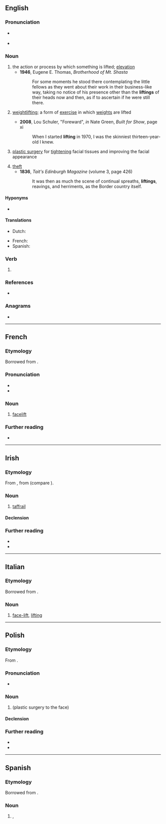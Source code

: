 ==English==

===Pronunciation===
* {{a|UK|US}} {{IPA|en|/ˈlɪft.ɪŋ/}}
* {{audio|en|en-us-lifting.ogg|Audio (US)}}

===Noun===
{{en-noun|~}}

# the action or process by which something is lifted; [[elevation]]
#* '''1946''', Eugene E. Thomas, ‎''Brotherhood of Mt. Shasta''
#*: For some moments he stood there contemplating the little fellows as they went about their work in their business-like way, taking no notice of his presence other than the '''liftings''' of their heads now and then, as if to ascertain if he were still there.
# {{lb|en|sports}} [[weightlifting]]; a form of [[exercise]] in which [[weights]] are lifted
#: {{syn|en|weightlifting}}
#* '''2008''', Lou Schuler, "Foreward", ''in'' Nate Green, ''Built for Show'', page xi
#*: When I started '''lifting''' in 1970, I was the skinniest thirteen-year-old I knew.
# {{lb|en|medicine}} [[plastic surgery]] for [[tighten]]ing facial tissues and improving the facial appearance
#: {{syn|en|facelift}}
# [[theft]]
#* '''1836''', ''Tait's Edinburgh Magazine'' (volume 3, page 426)
#*: It was then as much the scene of continual spreaths, '''liftings''', reavings, and herriments, as the Border country itself.

====Hyponyms====
* {{sense|computing}} {{l|en|type lifting}}

====Translations====
{{trans-see|weightlifting}}

{{trans-top|facelift}}
* Dutch: {{t|nl|opwaardering|f}}
{{trans-mid}}
* French: {{t+|fr|lifting|m}}
* Spanish: {{t+|es|lifting|m}}
{{trans-bottom}}

===Verb===
{{head|en|verb form}}

# {{inflection of|en|lift||pres|part}}

===References===
* {{pedia}}

===Anagrams===
* {{anagrams|en|a=fgiilnt|fliting}}

----

==French==

===Etymology===
Borrowed from {{bor|fr|en|lifting}}.

===Pronunciation===
* {{fr-IPA}}
* {{audio|fr|LL-Q150 (fra)-Lyokoï-lifting.wav|Audio}}

===Noun===
{{fr-noun|m}}

# [[facelift]]
#: {{syn|fr|lifting de visage}}

===Further reading===
* {{R:TLFi}}

----

==Irish==

===Etymology===
From {{inh|ga|mga|lipting}}, from {{der|ga|non|lypting}} (compare {{cog|nn|lyfting}}).

===Noun===
{{ga-noun|f|~e|~í}}

# {{lb|ga|nautical|literary}} [[taffrail]]
#: {{syn|ga|rancás|teafrail}}

====Declension====
{{ga-decl-f2|l|ifting|iftinge|pl=iftingí}}

===Further reading===
* {{R:ga:Ó Dónaill}}
* {{R:DIL|30302|head=lipting}}

----

==Italian==

===Etymology===
Borrowed from {{bor|it|en|-}}.

===Noun===
{{it-noun|m|-}}

# {{lb|it|surgery}} [[face-lift]], [[#English|lifting]]

----

==Polish==
{{wp|lang=pl}}

===Etymology===
From {{bor|pl|en|lifting}}.

===Pronunciation===
* {{pl-IPA}}

===Noun===
{{pl-noun|m-in}}

# {{l|en|facelift}} (plastic surgery to the face)

====Declension====
{{pl-decl-noun-m-in}}

===Further reading===
* {{R:pl:WSJP}}
* {{R:PWN}}

{{c|pl|Plastic surgery}}

----

==Spanish==

===Etymology===
Borrowed from {{bor|es|en|-}}.

===Noun===
{{es-noun|m}}

# {{l|en|lifting}}, {{l|en|facelift}}